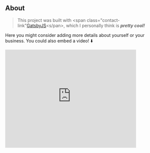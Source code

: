 ## About

> This project was built with <span class="contact-link"[GatsbyJS](https://www.gatsbyjs.org/)<s/pan>, which I personally think is **_pretty cool!_**

Here you might consider adding more details about yourself or your business. You could also embed a video! ⬇️

<div class="video-responsive">
<iframe width="420" height="315" src="https://www.youtube.com/embed/vcmjDPDOk7c" frameborder="0" allow="accelerometer; autoplay; encrypted-media; gyroscope; picture-in-picture" allowfullscreen></iframe>
</div>
